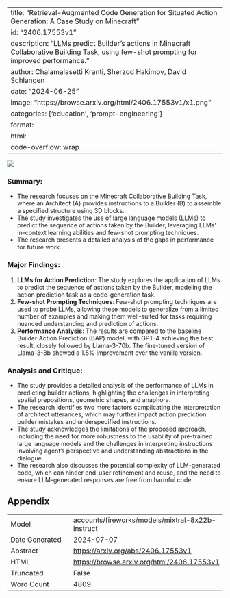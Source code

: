 
---
title: "Retrieval-Augmented Code Generation for Situated Action Generation: A Case Study on Minecraft"
id: "2406.17553v1"
description: "LLMs predict Builder's actions in Minecraft Collaborative Building Task, using few-shot prompting for improved performance."
author: Chalamalasetti Kranti, Sherzod Hakimov, David Schlangen
date: "2024-06-25"
image: "https://browse.arxiv.org/html/2406.17553v1/x1.png"
categories: ['education', 'prompt-engineering']
format:
  html:
    code-overflow: wrap
---

![](https://browse.arxiv.org/html/2406.17553v1/x1.png)

### Summary:

- The research focuses on the Minecraft Collaborative Building Task, where an Architect (A) provides instructions to a Builder (B) to assemble a specified structure using 3D blocks.
- The study investigates the use of large language models (LLMs) to predict the sequence of actions taken by the Builder, leveraging LLMs' in-context learning abilities and few-shot prompting techniques.
- The research presents a detailed analysis of the gaps in performance for future work.

### Major Findings:

1. **LLMs for Action Prediction**: The study explores the application of LLMs to predict the sequence of actions taken by the Builder, modeling the action prediction task as a code-generation task.
2. **Few-shot Prompting Techniques**: Few-shot prompting techniques are used to probe LLMs, allowing these models to generalize from a limited number of examples and making them well-suited for tasks requiring nuanced understanding and prediction of actions.
3. **Performance Analysis**: The results are compared to the baseline Builder Action Prediction (BAP) model, with GPT-4 achieving the best result, closely followed by Llama-3-70b. The fine-tuned version of Llama-3-8b showed a 1.5% improvement over the vanilla version.

### Analysis and Critique:

- The study provides a detailed analysis of the performance of LLMs in predicting builder actions, highlighting the challenges in interpreting spatial prepositions, geometric shapes, and anaphora.
- The research identifies two more factors complicating the interpretation of architect utterances, which may further impact action prediction: builder mistakes and underspecified instructions.
- The study acknowledges the limitations of the proposed approach, including the need for more robustness to the usability of pre-trained large language models and the challenges in interpreting instructions involving agent's perspective and understanding abstractions in the dialogue.
- The research also discusses the potential complexity of LLM-generated code, which can hinder end-user refinement and reuse, and the need to ensure LLM-generated responses are free from harmful code.

## Appendix

|          |          |
|----------|----------|
| Model     | accounts/fireworks/models/mixtral-8x22b-instruct       |
| Date Generated     | 2024-07-07       |
| Abstract | [https://arxiv.org/abs/2406.17553v1](https://arxiv.org/abs/2406.17553v1)        |
| HTML     | [https://browse.arxiv.org/html/2406.17553v1](https://browse.arxiv.org/html/2406.17553v1)       |
| Truncated       | False       |
| Word Count       | 4809       |